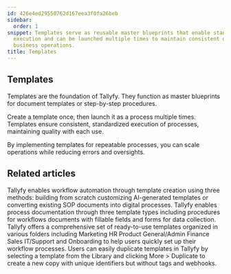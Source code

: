 ```yaml
---
id: 426e4ed29550762d167eea3f0fa26beb
sidebar:
  order: 1
snippet: Templates serve as reusable master blueprints that enable standardized process
  execution and can be launched multiple times to maintain consistent quality across
  business operations.
title: Templates
---
```


## Templates

Templates are the foundation of Tallyfy. They function as master blueprints for document templates or step-by-step procedures.

Create a template once, then launch it as a process multiple times. Templates ensure consistent, standardized execution of processes, maintaining quality with each use.

By implementing templates for repeatable processes, you can scale operations while reducing errors and oversights.



<PageTree />


## Related articles
<CardGrid>
<LinkTitleCard header="<b>Templates > Create a template</b>" href="/products/pro/documenting/templates/create-template/" > Tallyfy enables workflow automation through template creation using three methods: building from scratch customizing AI-generated templates or converting existing SOP documents into digital processes. </LinkTitleCard>
<LinkTitleCard header="<b>Pro > Essentials</b>" href="/products/pro/documenting/" > Tallyfy enables process documentation through three template types including procedures for workflows documents with fillable fields and forms for data collection. </LinkTitleCard>
<LinkTitleCard header="<b>Templates > Sample Templates</b>" href="/products/pro/documenting/templates/how-can-i-access-tallyfys-sample-templates/" > Tallyfy offers a comprehensive set of ready-to-use templates organized in various folders including Marketing HR Product General/Admin Finance Sales IT/Support and Onboarding to help users quickly set up their workflow processes. </LinkTitleCard>
<LinkTitleCard header="<b>Templates > Duplicate a template</b>" href="/products/pro/documenting/templates/how-do-i-duplicate-a-template-on-tallyfy/" > Users can easily duplicate templates in Tallyfy by selecting a template from the Library and clicking More > Duplicate to create a new copy with unique identifiers but without tags and webhooks. </LinkTitleCard>
</CardGrid>